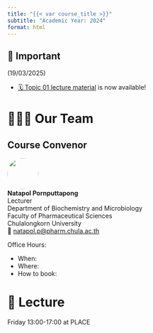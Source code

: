 ---
title: "{{< var course_title >}}"
subtitle: "Academic Year: 2024"
format: html
---

::: {.callout-important collapse=false}
## 📢 Important

(19/03/2025)

- [🗓️ Topic 01 lecture material](/years/2024/topics/topic01/page.qmd) is now available!

:::


# 🧑🏻‍🏫 Our Team

::: {.panel-tabset}
## Course Convenor


![](/figures/people/pornputtapong.jpg){fig-align="left" fig-alt="Photo of Dr. MY NAME" style="object-fit: cover;width:5em;height:5em;border-radius: 50%;"}  
**Natapol Pornputtapong** <br/>
Lecturer <br/>
Department of Biochemistry and Microbiology <br/> Faculty of Pharmaceutical Sciences<br/> Chulalongkorn University</a><br/>
📧 [natapol.p@pharm.chula.ac.th](mailto:natapol.p@pharm.chula.ac.th)

Office Hours: 

- When:
- Where:
- How to book:

<!-- ## Teaching Staff

![](/figures/people/ta_octopunian.png){fig-align="left" fig-alt="Photo of TA_NAME" style="object-fit: cover;width:5em;height:5em;border-radius: 50%;"}  
**[TA_NAME](#)** <br/>
PhD Candidate at PLACE <br> 
📧 [EMAIL](mailto:)

![](/figures/people/ta_octopunian2.png){fig-align="left" fig-alt="Photo of TA_NAME" style="object-fit: cover;width:5em;height:5em;border-radius: 50%;"}  
**[TA_NAME](#)** <br/>
PhD Candidate at PLACE <br> 
📧 [EMAIL](mailto:) -->


:::

# 📍 Lecture

Friday 13:00-17:00 at PLACE

<!-- # 💻 Class Groups

::: {style="display:inline-block;width: 28.5%;border-style: dotted;border-width: 1px;border-color: &quot;#fefefe&quot;; margin:1%;padding:1.5%;background-color:#fafafa"}
**Group 01**

- 📆 Mondays
- ⌚ 09:00 - 10:30
- 📍 
- 🧑‍🏫 _TA_NAME_
:::

::: {style="display:inline-block;width: 28.5%;border-style: dotted;border-width: 1px;border-color: &quot;#fefefe&quot;; margin:1%;padding:1.5%;background-color:#fafafa"}
**Group 02**

            
- 📆 Mondays
- ⌚ 10:30 - 12:00
- 📍 
- 🧑‍🏫 _TA_NAME_
            
:::

::: {style="display:inline-block;width: 28.5%;border-style: dotted;border-width: 1px;border-color: &quot;#fefefe&quot;; margin:1%;padding:1.5%;background-color:#fafafa"}
**Group 03**

- 📆 Fridays
- ⌚ 16:00 - 17:30
- 📍 
- 🧑‍🏫 _TA_NAME_
::: -->
